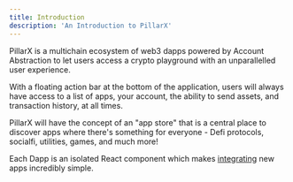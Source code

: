 ```yaml
---
title: Introduction
description: 'An Introduction to PillarX'
---
```

PillarX is a multichain ecosystem of web3 dapps powered by 
Account Abstraction to let users access a crypto playground 
with an unparallelled user experience.	

With a floating action bar at the bottom of the application,
users will always have access to a list of apps, your account, 
the ability to send assets, and transaction history, at all times.

PillarX will have the concept of an "app store" that is a 
central place to discover apps where there's something for 
everyone - Defi protocols, socialfi, utilities, games, and much more! 

Each Dapp is an isolated React component which makes [integrating](/integration)
new apps incredibly simple.